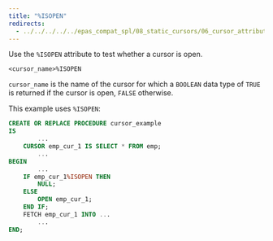 ```yaml
---
title: "%ISOPEN"
redirects:
  - ../../../../../epas_compat_spl/08_static_cursors/06_cursor_attributes/01_isopen #generated for docs/epas/reorg-role-use-case-mode
---
```


<div id="%isopen" class="registered_link"></div>

Use the `%ISOPEN` attribute to test whether a cursor is open.

```text
<cursor_name>%ISOPEN
```

`cursor_name` is the name of the cursor for which a `BOOLEAN` data type of `TRUE` is returned if the cursor is open, `FALSE` otherwise.

This example uses `%ISOPEN`:

```sql
CREATE OR REPLACE PROCEDURE cursor_example
IS
        ...
    CURSOR emp_cur_1 IS SELECT * FROM emp;
        ...
BEGIN
        ...
    IF emp_cur_1%ISOPEN THEN
        NULL;
    ELSE
        OPEN emp_cur_1;
    END IF;
    FETCH emp_cur_1 INTO ...
        ...
END;
```
